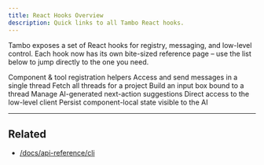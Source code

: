 ```yaml
---
title: React Hooks Overview
description: Quick links to all Tambo React hooks.
---
```



Tambo exposes a set of React hooks for registry, messaging, and low-level
control. Each hook now has its own bite-sized reference page – use the list
below to jump directly to the one you need.

<Cards>
  <Card href="/docs/api-reference/use-tambo-registry" title="useTamboRegistry">
    Component &amp; tool registration helpers
  </Card>
  <Card href="/docs/api-reference/use-tambo-thread" title="useTamboThread">
    Access and send messages in a single thread
  </Card>
  <Card
    href="/docs/api-reference/use-tambo-thread-list"
    title="useTamboThreadList"
  >
    Fetch all threads for a project
  </Card>
  <Card
    href="/docs/api-reference/use-tambo-thread-input"
    title="useTamboThreadInput"
  >
    Build an input box bound to a thread
  </Card>
  <Card
    href="/docs/api-reference/use-tambo-suggestions"
    title="useTamboSuggestions"
  >
    Manage AI-generated next-action suggestions
  </Card>
  <Card href="/docs/api-reference/use-tambo-client" title="useTamboClient">
    Direct access to the low-level client
  </Card>
  <Card
    href="/docs/api-reference/use-tambo-component-state"
    title="useTamboComponentState"
  >
    Persist component-local state visible to the AI
  </Card>
</Cards>

---

## Related

- [/docs/api-reference/cli](/docs/api-reference/cli)
